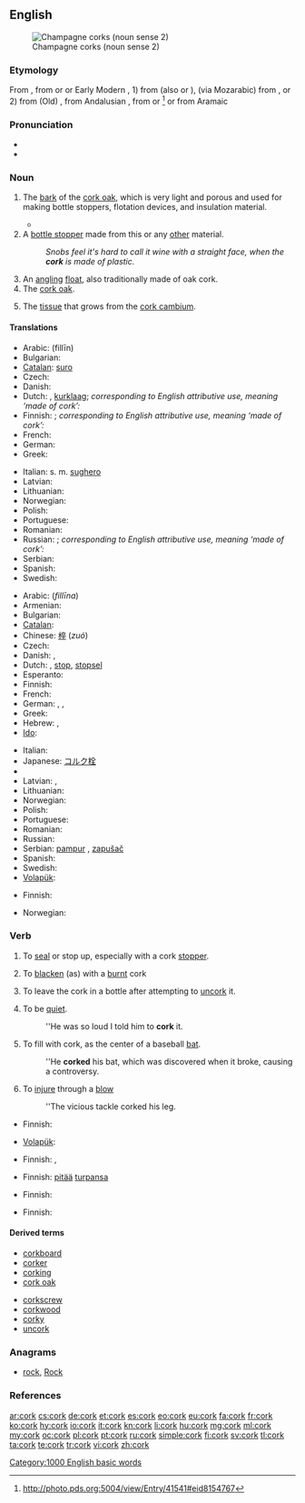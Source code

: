 {{wikipedia|Cork (material)}}
{{also|Cork}}
==English==
[[Image:ChampagneCorksLarge.jpg|thumb|Champagne corks (noun sense 2)]]

===Etymology===
From {{etyl|enm}} {{term|cork||lang=enm|oak bark", "cork}}, from {{etyl|nl}} {{term|kurk||lang=nl|cork (material or object)}} or {{etyl|nds}} {{term|korck||lang=nds|cork (material or object)}} or Early Modern {{etyl|de}} {{term|Kork||lang=de|cork (material or object)}}, 1) from {{etyl|es}} {{term|corcho||lang=es|cork (material or object)}} (also {{term|corcha||lang=es}} or {{term|corche||lang=es}}), (via Mozarabic) from {{etyl|la}} {{term|cortex||lang=la|bark}}, or 2) from (Old) {{etyl|es}} {{term|alcorque||lang=es|cork sole}}, from Andalusian {{etyl|ar}} {{term|القورق||sc=Arab|lang=ar|tr=al-qūrq}}, from {{etyl|la}} {{term|quercus||lang=la|oak}} or {{etyl|la}} {{term|cortex||lang=la|bark}}<ref>http://photo.pds.org:5004/view/Entry/41541#eid8154767</ref> or from Aramaic

===Pronunciation===
* {{audio|en-us-cork.ogg|Audio (US)}}
* {{rhymes|ɔː(r)k}}

===Noun===
{{en-noun|s|-}}

# {{uncountable}} The [[bark]] of the [[cork oak]], which is very light and porous and used for making bottle stoppers, flotation devices, and insulation material.
#* {{quote-book|title=Fate's a fiddler|page=108|author=Edwin George Pinkham|year=1908|passage=I confess my confidence was shaken by these actions, though I knew well enough that his leg was no more '''cork''' than my own}}
# A [[bottle stopper]] made from this or any [[other]] material.
#: ''Snobs feel it's hard to call it wine with a straight face, when the '''cork''' is made of plastic.''
# An [[angling]] [[float]], also traditionally made of oak cork.
# The [[cork oak]].
# {{botany|lang=en}} The [[tissue]] that grows from the [[cork cambium]].

====Translations====
{{trans-top|bark of the cork oak}}
* Arabic: {{Arab|[[فلين|فِلّين]]}} (fillīn) {{m}}
* Bulgarian: {{t|bg|корк|m}}
* [[Catalan]]: [[suro]] {{m}}
* Czech: {{t-|cs|korek|m}}
* Danish: {{t-|da|kork|c}}
* Dutch: {{t+|nl|kurk}}, [[kurklaag]]; ''corresponding to English attributive use, meaning ‘made of cork’:'' {{t-|nl|kurken}}
* Finnish: {{t+|fi|korkki}}; ''corresponding to English attributive use, meaning ‘made of cork’:'' {{t|fi|korkkinen}}
* French: {{t+|fr|liège|m}}
* German: {{t+|de|Kork|m}}
* Greek: {{t+|el|φελλός|m|tr=fellós}}
{{trans-mid}}
* Italian: s. m. [[sughero]]
* Latvian: {{t|lv|korķis|m}}
* Lithuanian: {{t|lt|kamštis|m}}
* Norwegian: {{t|no|kork|m}}
* Polish: {{t+|pl|korek|m}}
* Portuguese: {{t+|pt|cortiça|f}}
* Romanian: {{t-|ro|plută}}
* Russian: {{t+|ru|пробка|f|tr=próbka}}; ''corresponding to English attributive use, meaning ‘made of cork’:'' {{t|ru|пробковый|tr=próbkovyj|sc=Cyrl}}
* Serbian: {{t-|sr|pluta|f}}
* Spanish: {{t-|es|corcho|m}}
* Swedish: {{t+|sv|kork|c}}
{{trans-bottom}}

{{trans-top|bottle stopper}}
* Arabic: {{Arab|[[فلينة|فِلّينة]]}} (''fillīna'') {{f}}
* Armenian: {{t-|hy|խցան|tr=xc’an}}
* Bulgarian: {{t|bg|корк|m}}
* [[Catalan]]: {{t-|ca|tap|m}}
* Chinese: [[椊]] (''zuó'')
* Czech: {{t-|cs|zátka|f}}
* Danish: {{t-|da|prop|c}}, {{t|da|korkprop|c}}
* Dutch: {{t+|nl|kurk}}, [[stop]], [[stopsel]] {{n}}
* Esperanto: {{t-|eo|korko|xs=Esperanto}}
* Finnish: {{t+|fi|korkki}}
* French: {{t+|fr|bouchon|m}}
* German: {{t+|de|Stöpsel|m}}, {{t+|de|Kork|m}}, {{t|de|Korken|m}}
* Greek: {{t+|el|φελλός|m|tr=fellós}}
* Hebrew: {{t+|he|שעם|tr=sha'am}}, {{t-|he|פקק|tr=p'kak}}
* [[Ido]]: {{t+|io|korko|xs=Ido}}
{{trans-mid}}
* Italian: {{t-|it|turacciolo|m}}
* Japanese: [[コルク栓]] {{qualifier|koruku-sen}}
* {{trreq|ko}}
* Latvian: {{t|lv|korķis|m}}, {{t|lv|aizbāznis|m}}
* Lithuanian: {{t|lt|kamštis|m}}
* Norwegian: {{t|no|kork|m}}
* Polish: {{t+|pl|korek|m}}
* Portuguese: {{t+|pt|rolha|f}}
* Romanian: {{t-|ro|dop|n}}
* Russian: {{t+|ru|пробка|f|tr=''próbka''}}
* Serbian: [[pampur]] {{m}}, [[zapušač]] {{m}}
* Spanish: {{t-|es|corcho|m}}
* Swedish: {{t+|sv|kork|c}}
* [[Volapük]]: {{t|vo|koegabuon}}
{{trans-bottom}}

{{trans-top|angling float}}
* Finnish: {{t|fi|koho}}
{{trans-mid}}
* Norwegian: {{t|no|dupp|m}}
{{trans-bottom}}

===Verb===
{{rft}}
{{en-verb}}

# {{transitive}} To [[seal]] or stop up, especially with a cork [[stopper]].
# {{transitive}} To [[blacken]] (as) with a [[burnt]] cork
# To leave the cork in a bottle after attempting to [[uncork]] it.
# {{slang}} To be [[quiet]].
#: ''He was so loud I told him to '''cork''' it.
# To fill with cork, as the center of a baseball [[bat]].
#: ''He '''corked''' his bat, which was discovered when it broke, causing a controversy.
# {{transitive|Australia}} To [[injure]] through a [[blow]]
#: ''The vicious tackle corked his leg.

{{trans-top|to seal with a stopper, especially with cork}}
* Finnish: {{t|fi|korkittaa}}
{{trans-mid}}
* [[Volapük]]: {{t|vo|koegabuonön}}
{{trans-bottom}}

{{trans-top|to blacken as with a burnt cork}}
* Finnish: {{t|fi|mustata}}, {{t|fi|noeta}}
{{trans-mid}}
{{trans-bottom}}

{{trans-top|to leave the cork in a bottle after attempting to uncork it}}
{{trans-mid}}
{{trans-bottom}}

{{trans-top|slang: to be quiet}}
* Finnish: [[pitää#Finnish|pitää]] [[turpa#Finnish|turpansa]] {{t|fi|kiinni}}
{{trans-mid}}
{{trans-bottom}}

{{trans-top|to fill with cork}}
* Finnish: {{t|fi|korkittaa}}
{{trans-mid}}
{{trans-bottom}}

{{trans-top|to injure through a blow}}
* Finnish: {{t|fi|korkata}}
{{trans-mid}}
{{trans-bottom}}

====Derived terms====
{{top2}}
* [[corkboard]]
* [[corker]]
* [[corking]]
* [[cork oak]]
{{mid2}}
* [[corkscrew]]
* [[corkwood]]
* [[corky]]
* [[uncork]]
{{bottom}}

===Anagrams===
* [[rock#English|rock]], [[Rock#English|Rock]]

===References===
<references/>

[[Category:1000 English basic words]]

[[ar:cork]]
[[cs:cork]]
[[de:cork]]
[[et:cork]]
[[es:cork]]
[[eo:cork]]
[[eu:cork]]
[[fa:cork]]
[[fr:cork]]
[[ko:cork]]
[[hy:cork]]
[[io:cork]]
[[it:cork]]
[[kn:cork]]
[[li:cork]]
[[hu:cork]]
[[mg:cork]]
[[ml:cork]]
[[my:cork]]
[[oc:cork]]
[[pl:cork]]
[[pt:cork]]
[[ru:cork]]
[[simple:cork]]
[[fi:cork]]
[[sv:cork]]
[[tl:cork]]
[[ta:cork]]
[[te:cork]]
[[tr:cork]]
[[vi:cork]]
[[zh:cork]]